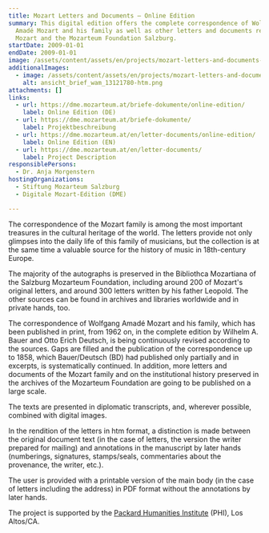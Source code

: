 ```yaml
---
title: Mozart Letters and Documents – Online Edition
summary: This digital edition offers the complete correspondence of Wolfgang
  Amadé Mozart and his family as well as other letters and documents related to
  Mozart and the Mozarteum Foundation Salzburg.
startDate: 2009-01-01
endDate: 2009-01-01
image: /assets/content/assets/en/projects/mozart-letters-and-documents-online-edition/stollbrief_webseite_beschn.png
additionalImages:
  - image: /assets/content/assets/en/projects/mozart-letters-and-documents-online-edition/additionalImages/ansicht_brief_wam_13121780-htm.png
    alt: ansicht_brief_wam_13121780-htm.png
attachments: []
links:
  - url: https://dme.mozarteum.at/briefe-dokumente/online-edition/
    label: Online Edition (DE)
  - url: https://dme.mozarteum.at/briefe-dokumente/
    label: Projektbeschreibung
  - url: https://dme.mozarteum.at/en/letter-documents/online-edition/
    label: Online Edition (EN)
  - url: https://dme.mozarteum.at/en/letter-documents/
    label: Project Description
responsiblePersons:
  - Dr. Anja Morgenstern
hostingOrganizations:
  - Stiftung Mozarteum Salzburg
  - Digitale Mozart-Edition (DME)

---
```

The correspondence of the Mozart family is among the most important treasures in the cultural heritage of the world. The letters provide not only glimpses into the daily life of this family of musicians, but the collection is at the same time a valuable source for the history of music in 18th-century Europe.

The majority of the autographs is preserved in the Bibliothca Mozartiana of the Salzburg Mozarteum Foundation, including around 200 of Mozart's original letters, and around 300 letters written by his father Leopold. The other sources can be found in archives and libraries worldwide and in private hands, too.

The correspondence of Wolfgang Amadé Mozart and his family, which has been published in print, from 1962 on, in the complete edition by Wilhelm A. Bauer and Otto Erich Deutsch, is being continuously revised according to the sources. Gaps are filled and the publication of the correspondence up to 1858, which Bauer/Deutsch (BD) had published only partially and in excerpts, is systematically continued. In addition, more letters and documents of the Mozart family and on the institutional history preserved in the archives of the Mozarteum Foundation are going to be published on a large scale.

The texts are presented in diplomatic transcripts, and, wherever possible, combined with digital images.

In the rendition of the letters in htm format, a distinction is made between the original document text (in the case of letters, the version the writer prepared for mailing) and annotations in the manuscript by later hands (numberings, signatures, stamps/seals, commentaries about the provenance, the writer, etc.).

The user is provided with a printable version of the main body (in the case of letters including the address) in PDF format without the annotations by later hands.

The project is supported by the [Packard Humanities Institute](http://packhum.org/) (PHI), Los Altos/CA.
